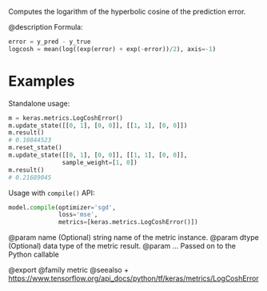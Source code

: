 Computes the logarithm of the hyperbolic cosine of the prediction error.

@description
Formula:

```python
error = y_pred - y_true
logcosh = mean(log((exp(error) + exp(-error))/2), axis=-1)
```

# Examples
Standalone usage:

```python
m = keras.metrics.LogCoshError()
m.update_state([[0, 1], [0, 0]], [[1, 1], [0, 0]])
m.result()
# 0.10844523
m.reset_state()
m.update_state([[0, 1], [0, 0]], [[1, 1], [0, 0]],
               sample_weight=[1, 0])
m.result()
# 0.21689045
```

Usage with `compile()` API:

```python
model.compile(optimizer='sgd',
              loss='mse',
              metrics=[keras.metrics.LogCoshError()])
```

@param name (Optional) string name of the metric instance.
@param dtype (Optional) data type of the metric result.
@param ... Passed on to the Python callable

@export
@family metric
@seealso
+ <https://www.tensorflow.org/api_docs/python/tf/keras/metrics/LogCoshError>
